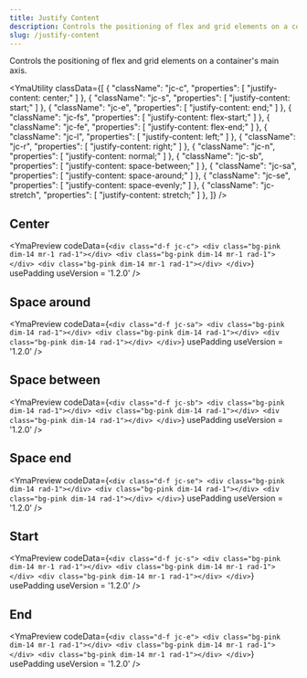 ```yaml
---
title: Justify Content
description: Controls the positioning of flex and grid elements on a container's main axis.
slug: /justify-content
---
```



Controls the positioning of flex and grid elements on a container's main axis.

<YmaUtility
  classData={[
    {
      "className": "jc-c",
      "properties": [
        "justify-content: center;"
      ]
    },
    {
      "className": "jc-s",
      "properties": [
        "justify-content: start;"
      ]
    },
    {
      "className": "jc-e",
      "properties": [
        "justify-content: end;"
      ]
    },
    {
      "className": "jc-fs",
      "properties": [
        "justify-content: flex-start;"
      ]
    },
    {
      "className": "jc-fe",
      "properties": [
        "justify-content: flex-end;"
      ]
    },
    {
      "className": "jc-l",
      "properties": [
        "justify-content: left;"
      ]
    },
    {
      "className": "jc-r",
      "properties": [
        "justify-content: right;"
      ]
    },
    {
      "className": "jc-n",
      "properties": [
        "justify-content: normal;"
      ]
    },
    {
      "className": "jc-sb",
      "properties": [
        "justify-content: space-between;"
      ]
    },
    {
      "className": "jc-sa",
      "properties": [
        "justify-content: space-around;"
      ]
    },
    {
      "className": "jc-se",
      "properties": [
        "justify-content: space-evenly;"
      ]
    },
    {
      "className": "jc-stretch",
      "properties": [
        "justify-content: stretch;"
      ]
    },
  ]}
/>

## Center

<YmaPreview
  codeData={`<div class="d-f jc-c">
      <div class="bg-pink dim-14 mr-1 rad-1"></div>
      <div class="bg-pink dim-14 mr-1 rad-1"></div>
      <div class="bg-pink dim-14 mr-1 rad-1"></div>
    </div>`}
  usePadding
  useVersion = '1.2.0'
/>

## Space around

<YmaPreview
  codeData={`<div class="d-f jc-sa">
      <div class="bg-pink dim-14 rad-1"></div>
      <div class="bg-pink dim-14 rad-1"></div>
      <div class="bg-pink dim-14 rad-1"></div>
    </div>`}
  usePadding
  useVersion = '1.2.0'
/>

## Space between

<YmaPreview
  codeData={`<div class="d-f jc-sb">
      <div class="bg-pink dim-14 rad-1"></div>
      <div class="bg-pink dim-14 rad-1"></div>
      <div class="bg-pink dim-14 rad-1"></div>
    </div>`}
  usePadding
  useVersion = '1.2.0'
/>

## Space end

<YmaPreview
  codeData={`<div class="d-f jc-se">
      <div class="bg-pink dim-14 rad-1"></div>
      <div class="bg-pink dim-14 rad-1"></div>
      <div class="bg-pink dim-14 rad-1"></div>
    </div>`}
  usePadding
  useVersion = '1.2.0'
/>

## Start

<YmaPreview
  codeData={`<div class="d-f jc-s">
      <div class="bg-pink dim-14 mr-1 rad-1"></div>
      <div class="bg-pink dim-14 mr-1 rad-1"></div>
      <div class="bg-pink dim-14 mr-1 rad-1"></div>
    </div>`}
  usePadding
  useVersion = '1.2.0'
/>

## End

<YmaPreview
  codeData={`<div class="d-f jc-e">
      <div class="bg-pink dim-14 mr-1 rad-1"></div>
      <div class="bg-pink dim-14 mr-1 rad-1"></div>
      <div class="bg-pink dim-14 mr-1 rad-1"></div>
    </div>`}
  usePadding
  useVersion = '1.2.0'
/>